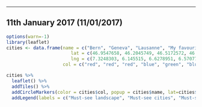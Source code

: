 ---

## 11th January 2017 (11/01/2017)

```{r, echo=FALSE}
options(warn=-1)
library(leaflet)
cities <- data.frame(name = c("Bern", "Geneva", "Lausanne", "My favourite spot were I used to live", "Gruyeres", "Montreux castle", "Zurich", "Rhine Falls", "Lucerne", "Interlaken-Harder Kulm", "Grindelwald", "Les Diablerets", "Glacier Aletsch", "Zermatt- Matternhorn", "Munster-Geschinen", "Heidi-house", "Appenzell","Lake Konstanz", "Lugano", "Locarno", "San Bernardino Pass", "Basel"),
                        lat = c(46.9547658, 46.2045749, 46.5172572, 46.513581, 46.5823007, 46.4142168, 47.3775499, 47.6822468, 47.0499105, 46.6934654, 46.6197715, 46.3550979, 46.391667, 45.9907379, 46.4875027, 47.0016268, 47.3333366, 47.653876, 46.0027897, 46.1634482, 46.4959037, 47.5546676),
                        lng = c(7.3248303, 6.145515, 6.6278951, 6.570771, 7.0780613, 6.9253037, 8.4666752, 8.613286, 8.2968529, 7.8390749, 7.9707352, 7.1841827, 8.0305262, 7.6018614, 8.2647526, 9.4955003, 9.4144783, 9.167651, 8.9474242, 8.7915888, 9.1686013, 7.5594405),
                     col = c("red", "red", "red", "blue", "green", "blue", "red", "blue", "red", "blue", "green", "green", "blue", "blue", "green", "green", "green", "blue", "red", "red", "blue", "red"))

cities %>%
  leaflet() %>%
  addTiles() %>%
  addCircleMarkers(color = cities$col, popup = cities$name, lat=cities$lat, lng=cities$lng) %>%
  addLegend(labels = c("Must-see landscape", "Must-see cities", "Must-see little towns"), colors = c("blue", "red", "green"))

```

